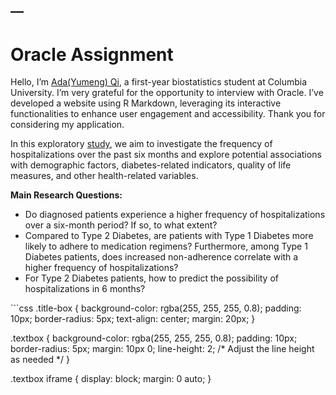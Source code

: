 
---
---
<div class="title-box">
  <h1>Oracle Assignment </h1>
</div>

<div class="textbox">
  <p>Hello, I'm <a href="about.html">Ada(Yumeng) Qi</a>, a first-year biostatistics student at Columbia University. I'm very grateful for the opportunity to interview with Oracle. I've developed a website using R Markdown, leveraging its interactive functionalities to enhance user engagement and accessibility. Thank you for considering my application.</p>
</div>


<div class="textbox">
  <p>In this exploratory <a href="report.html">study</a>, we aim to investigate the frequency of hospitalizations over the past six months and explore potential associations with demographic factors, diabetes-related indicators, quality of life measures, and other health-related variables.</p>

  <p>**Main Research Questions:**</p>
  <ul>
    <li>Do diagnosed patients experience a higher frequency of hospitalizations over a six-month period? If so, to what extent?</li>
    <li>Compared to Type 2 Diabetes, are patients with Type 1 Diabetes more likely to adhere to medication regimens? Furthermore, among Type 1 Diabetes patients, does increased non-adherence correlate with a higher frequency of hospitalizations? </li>
    <li>For Type 2 Diabetes patients, how to predict the possibility of hospitalizations in 6 months? </li>
  </ul>
</div>

```css

.title-box {
  background-color: rgba(255, 255, 255, 0.8);
  padding: 10px;
  border-radius: 5px;
  text-align: center;
  margin: 20px;
}

.textbox {
  background-color: rgba(255, 255, 255, 0.8);
  padding: 10px;
  border-radius: 5px;
  margin: 10px 0;
  line-height: 2; /* Adjust the line height as needed */
}

.textbox iframe {
  display: block;
  margin: 0 auto;
}